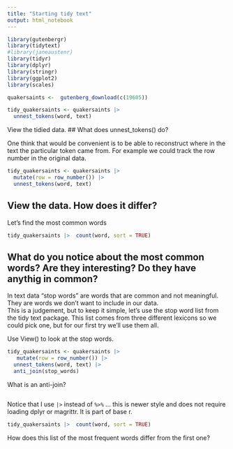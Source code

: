 ```yaml
---
title: "Starting tidy text"
output: html_notebook
---
```


```r
library(gutenbergr)
library(tidytext)
#library(janeaustenr)
library(tidyr)
library(dplyr)
library(stringr)
library(ggplot2)
library(scales)
```

```r
quakersaints <-  gutenberg_download(c(19605))
```

```r

tidy_quakersaints <- quakersaints |>
  unnest_tokens(word, text) 
```

View the tidied data. 
## What does unnest_tokens() do?

One think that would be convenient is to be able to reconstruct where in the text the particular token came from.
For example we could track the row number in the original data.

```r

tidy_quakersaints <- quakersaints |> 
  mutate(row = row_number()) |>
  unnest_tokens(word, text) 
```
## View the data. How does it differ? 


Let's find the most common words


```r
tidy_quakersaints |>  count(word, sort = TRUE)
```

## What do you notice about the most common words?  Are they interesting? Do they have anythig in common?



In text data "stop words" are words that are common and not meaningful. They are words we don't want to include in our data.  
This  is a judgement, but to keep it simple, let's use the stop word list from the tidy text package.
This list comes from three different lexicons so we could pick one, but for our first try we'll use them all.

Use View()  to look at the stop words.


```r

tidy_quakersaints <- quakersaints |>
   mutate(row = row_number()) |>
  unnest_tokens(word, text) |>
  anti_join(stop_words)
```


What is an anti-join?
```{}

```

Notice that I use `|>` instead of `%>%` ... this is newer style and does not require loading dplyr or magrittr.  It is part of base r.


```r
tidy_quakersaints |>  count(word, sort = TRUE)
```
How does this list of the most frequent words differ from the first one? 


